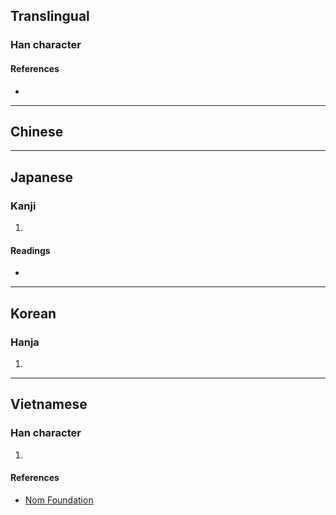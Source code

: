 {{also|冤}}
{{character info/new}}
{{character info|0x2F86D}}
==Translingual==

===Han character===
{{Han char|rn=40|rad=宀|as=08|sn=11|four=|canj=JNAI|ids=⿱宀兔}}

====References====
* {{Han ref|kx=0288.030|dkj=07202|dj=0569.070|hdz=20940.030|uh=5BC3|ud=23491}}

----

==Chinese==
{{zh-see|冤|v}}

----

==Japanese==

===Kanji===
{{ja-kanji|grade=|rs=宀08}}

# {{defn|lang=ja|sort=宀08}}

====Readings====
* {{ja-readings|on=[[えん]] (en)|kun=[[かがむ]] (kagamu), [[ぬれぎぬ]] (nureginu)}}

----

==Korean==

===Hanja===
{{ko-hanja|hangeul=원|rv=won|mr=wŏn}}

# {{defn|lang=ko|sort=宀08}}

----

==Vietnamese==

===Han character===
{{vi-readings|rs=宀08|hanviet=oan}}

# {{defn|lang=vi|sort=宀08}}

====References====
* [http://nomfoundation.org/common/nom_details.php?codepoint=5bc3 Nom Foundation]
